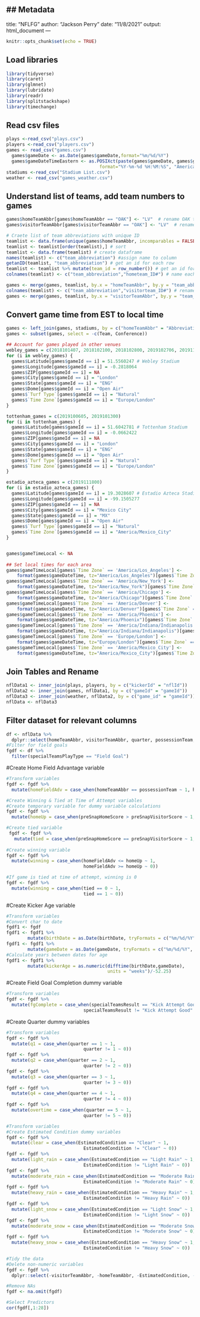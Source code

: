 ## Metadata
---
title: "NFLFG"
author: "Jackson Perry"
date: "11/8/2021"
output: html_document
---


```{r setup, include=FALSE}
knitr::opts_chunk$set(echo = TRUE)
```

## Load libraries
```{r, include=FALSE, echo=FALSE}
library(tidyverse)
library(caret)
library(glmnet)
library(lubridate)
library(readr)
library(splitstackshape)
library(timechange)
```

## Read csv files
```{r, include=FALSE, echo=FALSE}
plays <-read_csv("plays.csv")
players <-read_csv("players.csv")
games <- read_csv("games.csv")
  games$gameDate <- as.Date(games$gameDate,format="%m/%d/%Y")
  games$gameDateTimeEastern <- as.POSIXct(paste(games$gameDate, games$gameTimeEastern), 
                                   format="%Y-%m-%d %H:%M:%S", "America/New_York")
stadiums <-read_csv("Stadium List.csv")
weather <- read_csv("games_weather.csv")
```

## Understand list of teams, add team numbers to games
```{r, include=FALSE, echo=FALSE}
games$homeTeamAbbr[games$homeTeamAbbr == "OAK"] <- "LV"  # rename OAK to LV (Okaland Raiders moved to Las Vegas)
games$visitorTeamAbbr[games$visitorTeamAbbr == "OAK"] <- "LV"  # rename OAK to LV

# Craete list of team abbreviations with unique ID
teamlist <- data.frame(unique(games$homeTeamAbbr, incomparables = FALSE)) # a list of unique team names
teamlist <- teamlist[order(teamlist),] # sort
teamlist <- data.frame(teamlist) # create dataframe
names(teamlist) <- c("team_abbreviation") #assign name to column
getanID(teamlist, "team_abbreviation") # get an id for each row
teamlist <- teamlist %>% mutate(team_id = row_number()) # get an id for each row
colnames(teamlist) <- c("team_abbreviation","hometeam_ID#") # name each column

games <- merge(games, teamlist, by.x = "homeTeamAbbr", by.y = "team_abbreviation", all=TRUE) # match home team
colnames(teamlist) <- c("team_abbreviation","visitorteam_ID#") # rename for visitor team
games <- merge(games, teamlist, by.x = "visitorTeamAbbr", by.y = "team_abbreviation", all=TRUE) # match visitor team
```



## Convert game time from EST to local time
```{r, include=FALSE, echo=FALSE}
games <- left_join(games, stadiums, by = c("homeTeamAbbr" = "Abbreviation"))
games <- subset(games, select = -c(Team, Conference))

## Account for games played in other venues
webley_games = c(2018101407, 2018102100, 2018102800, 2019102706, 2019110300)
for (i in webley_games) {
  games$Latitude[games$gameId == i] = 51.5560247 # Webley Stadium
  games$Longitude[games$gameId == i] = -0.2818064
  games$ZIP[games$gameId == i] = NA
  games$City[games$gameId == i] = "London"
  games$State[games$gameId == i] = "ENG"
  games$Dome[games$gameId == i] = "Open Air"
  games$`Turf Type`[games$gameId == i] = "Natural"
  games$`Time Zone`[games$gameId == i] = "Europe/London"
}

tottenham_games = c(2019100605, 2019101300)
for (i in tottenham_games) {
  games$Latitude[games$gameId == i] = 51.6042781 # Tottenham Stadium
  games$Longitude[games$gameId == i] = -0.0662422
  games$ZIP[games$gameId == i] = NA
  games$City[games$gameId == i] = "London"
  games$State[games$gameId == i] = "ENG"
  games$Dome[games$gameId == i] = "Open Air"
  games$`Turf Type`[games$gameId == i] = "Natural"
  games$`Time Zone`[games$gameId == i] = "Europe/London"
}

estadio_azteca_games = c(2019111800)
for (i in estadio_azteca_games) {
  games$Latitude[games$gameId == i] = 19.3028607 # Estadio Azteca Stadium
  games$Longitude[games$gameId == i] = -99.1505277
  games$ZIP[games$gameId == i] = NA
  games$City[games$gameId == i] = "Mexico City"
  games$State[games$gameId == i] = "MX"
  games$Dome[games$gameId == i] = "Open Air"
  games$`Turf Type`[games$gameId == i] = "Natural"
  games$`Time Zone`[games$gameId == i] = "America/Mexico_City"
}


games$gameTimeLocal <- NA
  
## Set local times for each area
games$gameTimeLocal[games$`Time Zone` == 'America/Los_Angeles'] <- 
    format(games$gameDateTime, tz="America/Los_Angeles")[games$`Time Zone` == 'America/Los_Angeles']
games$gameTimeLocal[games$`Time Zone` == 'America/New_York'] <- 
    format(games$gameDateTime, tz="America/New_York")[games$`Time Zone` == 'America/New_York']
games$gameTimeLocal[games$`Time Zone` == 'America/Chicago'] <- 
    format(games$gameDateTime, tz="America/Chicago")[games$`Time Zone` == 'America/Chicago']
games$gameTimeLocal[games$`Time Zone` == 'America/Denver'] <- 
    format(games$gameDateTime, tz="America/Denver")[games$`Time Zone` == 'America/Denver']
games$gameTimeLocal[games$`Time Zone` == 'America/Phoenix'] <- 
    format(games$gameDateTime, tz="America/Phoenix")[games$`Time Zone` == 'America/Phoenix']
games$gameTimeLocal[games$`Time Zone` == 'America/Indiana/Indianapolis'] <- 
    format(games$gameDateTime, tz="America/Indiana/Indianapolis")[games$`Time Zone` == 'America/Indiana/Indianapolis']
games$gameTimeLocal[games$`Time Zone` == 'Europe/London'] <- 
    format(games$gameDateTime, tz="Europe/London")[games$`Time Zone` == 'Europe/London']
games$gameTimeLocal[games$`Time Zone` == 'America/Mexico_City'] <- 
    format(games$gameDateTime, tz="America/Mexico_City")[games$`Time Zone` == 'America/Mexico_City']

```

## Join Tables and Rename
```{r, include=FALSE, echo=FALSE}
nflData1 <- inner_join(plays, players, by = c("kickerId" = "nflId"))
nflData2 <- inner_join(games, nflData1, by = c("gameId" = "gameId"))
nflData3 <- inner_join(weather, nflData2, by = c("game_id" = "gameId"))
nflData <- nflData3
```

## Filter dataset for relevant columns
```{r, include=FALSE, echo=FALSE}
df <- nflData %>%
  dplyr::select(homeTeamAbbr, visitorTeamAbbr, quarter, possessionTeam, specialTeamsPlayType, specialTeamsResult, preSnapHomeScore, preSnapVisitorScore, kickLength, birthDate, gameDate, gameClock, gameTimeEastern, height, weight, kickerId, Temperature, DewPoint, Humidity, Precipitation, WindSpeed, WindDirection, Pressure, EstimatedCondition)
#Filter for field goals
fgdf <- df %>%
  filter(specialTeamsPlayType == "Field Goal")
```

#Create Home Field Advantage variable
```{r, include=FALSE, echo=FALSE}
#Transform variables
fgdf <- fgdf %>%
  mutate(homeFieldAdv = case_when(homeTeamAbbr == possessionTeam ~ 1, homeTeamAbbr != possessionTeam ~ 0))

#Create Winning & Tied at Time of Attempt variables
#Create temporary variable for dummy variable calculations
fgdf <- fgdf %>%
  mutate(homeUp = case_when(preSnapHomeScore > preSnapVisitorScore ~ 1,   preSnapHomeScore < preSnapVisitorScore ~ 0))

#Create tied variable
 fgdf <- fgdf %>%
   mutate(tied = case_when(preSnapHomeScore == preSnapVisitorScore ~ 1,   preSnapHomeScore != preSnapVisitorScore ~ 0))
 
#Create winning variable
fgdf <- fgdf %>%
  mutate(winning = case_when(homeFieldAdv <= homeUp ~ 1, 
                             homeFieldAdv >= homeUp ~ 0)) 

#If game is tied at time of attempt, winning is 0
fgdf <- fgdf %>%
  mutate(winning = case_when(tied == 0 ~ 1, 
                             tied == 1 ~ 0))
```

#Create Kicker Age variable
```{r, include=FALSE, echo=FALSE}
#Transform variables
#Convert char to date
fgdf1 <- fgdf
fgdf1 <- fgdf1 %>%
        mutate(birthDate = as.Date(birthDate, tryFormats = c("%m/%d/%Y", "%Y-%m-%d", "$mm/$dd/$yyyy", "$m/$d/$y")))
fgdf1 <- fgdf1 %>%
        mutate(gameDate = as.Date(gameDate, tryFormats = c("%m/%d/%Y", "%Y-%m-%d", "$mm/$dd/$yyyy", "$m/$d/$y")))
#Calculate years between dates for age
fgdf1 <- fgdf1 %>%
        mutate(kickerAge = as.numeric(difftime(birthDate,gameDate),
                                      units = "weeks")/-52.25)
```

#Create Field Goal Completion dummy variable
```{r, include=FALSE, echo=FALSE}
#Transform variables
fgdf <- fgdf %>%
  mutate(fgComplete = case_when(specialTeamsResult == "Kick Attempt Good" ~ 1, 
                             specialTeamsResult != "Kick Attempt Good" ~ 0)) 

```

#Create Quarter dummy variables
```{r, include=FALSE, echo=FALSE}
#Transform variables
fgdf <- fgdf %>%
  mutate(q1 = case_when(quarter == 1 ~ 1, 
                             quarter != 1 ~ 0))
fgdf <- fgdf %>%
  mutate(q2 = case_when(quarter == 2 ~ 1, 
                             quarter != 2 ~ 0))
fgdf <- fgdf %>%
  mutate(q3 = case_when(quarter == 3 ~ 1, 
                             quarter != 3 ~ 0))
fgdf <- fgdf %>%
  mutate(q4 = case_when(quarter == 4 ~ 1, 
                             quarter != 4 ~ 0))
fgdf <- fgdf %>%
  mutate(overtime = case_when(quarter == 5 ~ 1, 
                             quarter != 5 ~ 0))

```

```{r, include=FALSE, echo=FALSE}
#Transform variables
#Create Estimated Condition dummy variables
fgdf <- fgdf %>%
  mutate(clear = case_when(EstimatedCondition == "Clear" ~ 1, 
                             EstimatedCondition != "Clear" ~ 0))
fgdf <- fgdf %>%
  mutate(light_rain = case_when(EstimatedCondition == "Light Rain" ~ 1, 
                             EstimatedCondition != "Light Rain" ~ 0))
fgdf <- fgdf %>%
  mutate(moderate_rain = case_when(EstimatedCondition == "Moderate Rain" ~ 1, 
                             EstimatedCondition != "Moderate Rain" ~ 0))
fgdf <- fgdf %>%
  mutate(heavy_rain = case_when(EstimatedCondition == "Heavy Rain" ~ 1, 
                             EstimatedCondition != "Heavy Rain" ~ 0))
fgdf <- fgdf %>%
  mutate(light_snow = case_when(EstimatedCondition == "Light Snow" ~ 1, 
                             EstimatedCondition != "Light Snow" ~ 0))
fgdf <- fgdf %>%
  mutate(moderate_snow = case_when(EstimatedCondition == "Moderate Snow" ~ 1, 
                             EstimatedCondition != "Moderate Snow" ~ 0))
fgdf <- fgdf %>%
  mutate(heavy_snow = case_when(EstimatedCondition == "Heavy Snow" ~ 1, 
                             EstimatedCondition != "Heavy Snow" ~ 0))

```

```{r, include=FALSE, echo=FALSE}
#Tidy the data
#Delete non-numeric variables
fgdf <- fgdf %>%
  dplyr::select(-visitorTeamAbbr, -homeTeamAbbr, -EstimatedCondition, -quarter, -possessionTeam, -specialTeamsPlayType, -specialTeamsResult, -birthDate, -gameDate, -gameTimeEastern, -height, -kickerId, -homeUp, -gameClock )

#Remove NAs
fgdf <- na.omit(fgdf)
```

```{r, include=FALSE, echo=FALSE}
#Select Predictors
cor(fgdf[,1:28])
```

